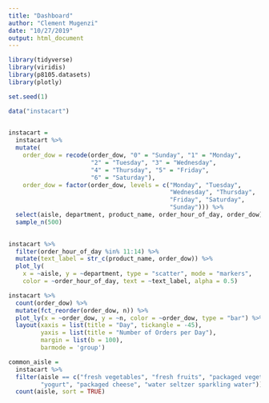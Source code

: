 ```yaml
---
title: "Dashboard"
author: "Clement Mugenzi"
date: "10/27/2019"
output: html_document
---
```


```r
library(tidyverse)
library(viridis)
library(p8105.datasets)
library(plotly)
```


```r
set.seed(1)

data("instacart")

 
instacart = 
  instacart %>% 
  mutate(
    order_dow = recode(order_dow, "0" = "Sunday", "1" = "Monday", 
                       "2" = "Tuesday", "3" = "Wednesday", 
                       "4" = "Thursday", "5" = "Friday", 
                       "6" = "Saturday"), 
    order_dow = factor(order_dow, levels = c("Monday", "Tuesday", 
                                             "Wednesday", "Thursday", 
                                             "Friday", "Saturday",
                                             "Sunday"))) %>% 
  select(aisle, department, product_name, order_hour_of_day, order_dow) %>% 
  sample_n(500)
  
```



```r
instacart %>% 
  filter(order_hour_of_day %in% 11:14) %>% 
  mutate(text_label = str_c(product_name, order_dow)) %>% 
  plot_ly(
    x = ~aisle, y = ~department, type = "scatter", mode = "markers",
    color = ~order_hour_of_day, text = ~text_label, alpha = 0.5)
```





```r
instacart %>% 
  count(order_dow) %>% 
  mutate(fct_reorder(order_dow, n)) %>% 
  plot_ly(x = ~order_dow, y = ~n, color = ~order_dow, type = "bar") %>% 
  layout(xaxis = list(title = "Day", tickangle = -45),
         yaxis = list(title = "Number of Orders per Day"),
         margin = list(b = 100),
         barmode = 'group')
```


```r
common_aisle = 
  instacart %>% 
  filter(aisle == c("fresh vegetables", "fresh fruits", "packaged vegetables fruits",
         "yogurt", "packaged cheese", "water seltzer sparkling water")) %>%
  count(aisle, sort = TRUE)
```